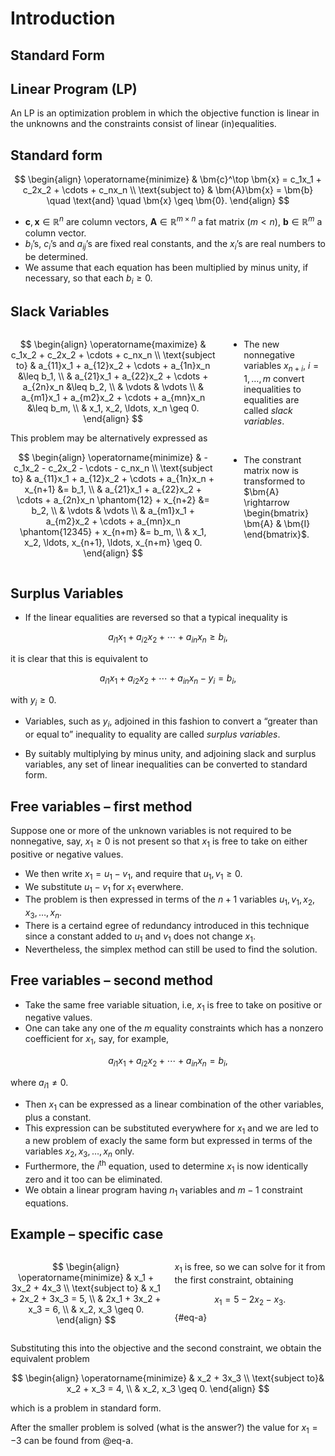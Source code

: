 # Introduction

## Standard Form

::: {.callout-note}
## Linear Program (LP)
An LP is an optimization problem in which the objective
function is linear in the unknowns and the constraints consist of linear
(in)equalities.
:::

::: {.callout-tip}
## Standard form
$$
\begin{align}
\operatorname{minimize} & \bm{c}^\top \bm{x} = c_1x_1 + c_2x_2 + \cdots + c_nx_n
\\
\text{subject to} & \bm{A}\bm{x} = \bm{b} \quad \text{and} \quad \bm{x} \geq
\bm{0}.
\end{align}
$$

* $\bm{c}, \bm{x} \in \mathbb{R}^n$ are column vectors, $\bm{A} \in
\mathbb{R}^{m \times n}$ a fat matrix ($m < n$), $\bm{b} \in \mathbb{R}^m$ a column vector.
* $b_i$'s, $c_i$'s and $a_{ij}$'s are fixed real constants, and the $x_i$'s are
real numbers to be determined.
* We assume that each equation has been multiplied by minus unity, if necessary,
so that each $b_i \geq 0$.

:::

## Slack Variables

:::: {.columns}

::: {.column width="68%"}

::: {.callout-tip appearance="minimal"}
$$
\begin{align}
\operatorname{maximize} & c_1x_2 + c_2x_2 + \cdots + c_nx_n \\
\text{subject to} & a_{11}x_1 + a_{12}x_2 + \cdots + a_{1n}x_n &\leq b_1, \\
& a_{21}x_1 + a_{22}x_2 + \cdots + a_{2n}x_n &\leq b_2, \\
& \vdots & \vdots \\
& a_{m1}x_1 + a_{m2}x_2 + \cdots + a_{mn}x_n &\leq b_m, \\
& x_1, x_2, \ldots, x_n \geq 0.
\end{align}
$$
:::

This problem may be alternatively expressed as

::: {.callout-tip appearance="minimal"}
$$
\begin{align}
\operatorname{minimize} & -c_1x_2 - c_2x_2 - \cdots - c_nx_n \\
\text{subject to} & a_{11}x_1 + a_{12}x_2 + \cdots + a_{1n}x_n + x_{n+1} &= b_1, \\
& a_{21}x_1 + a_{22}x_2 + \cdots + a_{2n}x_n \phantom{12} + x_{n+2} &= b_2, \\
& \vdots & \vdots \\
& a_{m1}x_1 + a_{m2}x_2 + \cdots + a_{mn}x_n \phantom{12345} + x_{n+m} &= b_m, \\
& x_1, x_2, \ldots, x_{n+1}, \ldots, x_{n+m} \geq 0.
\end{align}
$$
:::

:::

::: {.column width="32%"}
* The new nonnegative variables $x_{n+i}$, $i=1, \ldots, m$ convert inequalities
to equalities are called _slack variables_.

&nbsp;

* The constrant matrix now is transformed to $\bm{A} \rightarrow \begin{bmatrix}
\bm{A} & \bm{I} \end{bmatrix}$.
:::

::::


## Surplus Variables

* If the linear equalities are reversed so that a typical inequality is 

$$ a_{i1}x_1 + a_{i2}x_2 + \cdots + a_{in} x_n \geq b_i, $$

it is clear that this is equivalent to 

$$ a_{i1}x_1 + a_{i2}x_2 + \cdots + a_{in} x_n - y_i = b_i, $$

with $y_i \geq 0$.

* Variables, such as $y_i$, adjoined in this fashion to convert a "greater than
or equal to" inequality to equality are called _surplus variables_.

* By suitably multiplying by minus unity, and adjoining slack and surplus
variables, any set of linear inequalities can be converted to standard form.



## Free variables &#8211; first method

::: {.callout-important appearance="minimal"}
Suppose one or more of the unknown variables is not required to be nonnegative,
say, $x_1 \geq 0$ is not present so that $x_1$ is free to take on either
positive or negative values.
:::

* We then write $x_1 = u_1 - v_1$, and require that $u_1, v_1 \geq 0$.
* We substitute $u_1 - v_1$ for $x_1$ everwhere.
* The problem is then expressed in terms of the $n+1$ variables $u_1, v_1, x_2,
x_3, \ldots, x_n$.
* There is a certaind egree of redundancy introduced in this technique since a
constant added to $u_1$ and $v_1$ does not change $x_1$.
* Nevertheless, the simplex method can still be used to find the solution.


## Free variables &#8211; second method {.smaller}

* Take the same free variable situation, i.e, $x_1$ is free to take on positive
or negative values.
* One can take any one of the $m$ equality constraints which has a nonzero
coefficient for $x_1$, say, for example,

$$ a_{i1}x_1 + a_{i2}x_2 + \cdots + a_{in}x_n = b_i, $$ 

where $a_{i1} \neq 0$.

* Then $x_1$ can be expressed as a linear combination of the other variables,
plus a constant.
* This expression can be substituted everywhere for $x_1$ and we are led to a
new problem of exacly the same form but expressed in terms of the variables
$x_2, x_3, \ldots, x_n$ only.
* Furthermore, the $i^{\text{th}}$ equation, used to determine $x_1$ is now
identically zero and it too can be eliminated.
* We obtain a linear program having $n_1$ variables and $m-1$ constraint
equations.

## Example &#8211; specific case {.smaller}

:::: {.columns}

::: {.column width="50%"}

::: {.callout-note appearance="minimal"}
$$
\begin{align}
\operatorname{minimize} & x_1 + 3x_2 + 4x_3 \\
\text{subject to} & x_1 + 2x_2 + 3x_3 = 5, \\
& 2x_1 + 3x_2 + x_3 = 6, \\
& x_2, x_3 \geq 0.
\end{align}
$$
:::

:::

::: {.column width="50%"}

$x_1$ is free, so we can solve for it from the first constraint, obtaining

$$ x_1 = 5 - 2x_2 - x_3.$$ {#eq-a}

:::

::::

Substituting this into the objective and the second constraint, we obtain the
equivalent problem 

$$
\begin{align}
\operatorname{minimize} & x_2 + 3x_3 \\
\text{subject to}& x_2 + x_3 = 4, \\
& x_2, x_3 \geq 0.
\end{align}
$$

which is a problem in standard form.

After the smaller problem is solved (what is the answer?) the value for $x_1 =
-3$ can be found from @eq-a.
